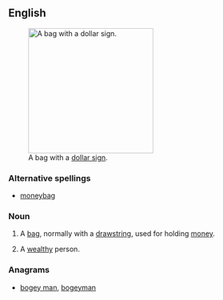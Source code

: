 {{also|moneybag}}
==English==
[[File:Mcol money bag.svg|thumb|250px|upright|A bag with a [[dollar sign]].]]

===Alternative spellings===
* [[moneybag]]

===Noun===
{{en-noun}}

# A [[bag]], normally with a [[drawstring]], used for holding [[money]].
# {{in plural}} A [[wealthy]] person.

===Anagrams===
* [[bogey man#English|bogey man]], [[bogeyman#English|bogeyman]]